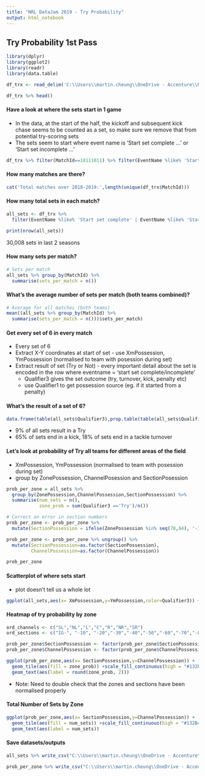 ```yaml
---
title: "NRL DataJam 2019 - Try Probability"
output: html_notebook
---
```


## Try Probability 1st Pass

```r

library(dplyr)
library(ggplot2)
library(readr)
library(data.table)


```


```r

df_trx <- read_delim('C:\\Users\\martin.cheung\\OneDrive - Accenture\\NRL DataJam 2019\\data/2019 Event Data/trxs.txt',delim='\t')

df_trx %>% head()

```

#### Have a look at where the sets start in 1 game
- In the data, at the start of the half, the kickoff and subsequent kick chase seems to be counted as a set, so make sure we remove that from potential try-scoring sets  
- The sets seem to start where event name is 'Start set complete ...' or 'Start set incomplete ...'  


```r

df_trx %>% filter(MatchId==18111011) %>% filter(EventName %like% 'Start set complete' | EventName %like% 'Start set incomplete') 

```

#### How many matches are there?

```r

cat('Total matches over 2018-2019:',length(unique(df_trx$MatchId)))

```

#### How many total sets in each match?

```r

all_sets <- df_trx %>% 
  filter(EventName %like% 'Start set complete' | EventName %like% 'Start set incomplete') 

print(nrow(all_sets))

```

30,008 sets in last 2 seasons

#### How many sets per match?

```r
# Sets per match
all_sets %>% group_by(MatchId) %>% 
  summarise(sets_per_match = n())
```


#### What's the average number of sets per match (both teams combined)?

```r

# Average for all matches (both teams)
mean((all_sets %>% group_by(MatchId) %>% 
  summarise(sets_per_match = n()))$sets_per_match)

```

#### Get every set of 6 in every match
- Every set of 6
- Extract X-Y coordinates at start of set - use XmPossession, YmPossession (normalised to team with posession during set)
- Extract result of set (Try or Not) - every important detail about the set is encoded in the row where eventname = 'start set complete/incomplete'
  - Qualifier3 gives the set outcome (try, turnover, kick, penalty etc)
  - use Qualifier1 to get possession source (eg. if it started from a penalty)

#### What's the result of a set of 6?

```r

data.frame(table(all_sets$Qualifier3),prop.table(table(all_sets$Qualifier3)))

```

- 9% of all sets result in a Try  
- 65% of sets end in a kick, 18% of sets end in a tackle turnover  



#### Let's look at probability of Try all teams for different areas of the field
- XmPossession, YmPossession (normalised to team with posession during set)
- group by ZonePossession, ChannelPosession and SectionPosession

```r

prob_per_zone = all_sets %>% 
  group_by(ZonePossession,ChannelPossession,SectionPossession) %>%
  summarise(num_sets = n(),
            zone_prob = sum(Qualifier3 =='Try')/n())

# Correct an error in section numbers
prob_per_zone <- prob_per_zone %>% 
  mutate(SectionPossession = ifelse(ZonePossession %in% seq(78,84), '-110',SectionPossession))

prob_per_zone <- prob_per_zone %>% ungroup() %>% 
  mutate(SectionPossession=as.factor(SectionPossession),
         ChannelPossession=as.factor(ChannelPossession))

prob_per_zone

```

#### Scatterplot of where sets start
- plot doesn't tell us a whole lot

```r

ggplot(all_sets,aes(x= XmPossession,y=YmPossession,color=Qualifier3)) + geom_point(alpha=0.3)

```

#### Heatmap of try probability by zone  

```r
ord_channels <- c("SL","NL","L","C","R","NR","SR")
ord_sections <- c("IG-", "-10", "-20","-30","-40","-50","-60","-70","-80","-90", "-100","-110")

prob_per_zone$SectionPossession <- factor(prob_per_zone$SectionPossession, levels = ord_sections,ordered = T)
prob_per_zone$ChannelPossession <- factor(prob_per_zone$ChannelPossession, levels = ord_channels,ordered = T)

ggplot(prob_per_zone,aes(x= SectionPossession,y=ChannelPossession)) + 
  geom_tile(aes(fill = zone_prob)) +scale_fill_continuous(high = "#132B43", low = "#56B1F7")+
  geom_text(aes(label = round(zone_prob, 2)))

```

- Note: Need to double check that the zones and sections have been normalised properly

#### Total Number of Sets by Zone

```r

ggplot(prob_per_zone,aes(x= SectionPossession,y=ChannelPossession)) + 
  geom_tile(aes(fill = num_sets)) +scale_fill_continuous(high = "#132B43", low = "#56B1F7")+
  geom_text(aes(label = num_sets))

```
 
#### Save datasets/outputs

```r

all_sets %>% write_csv("C:\\Users\\martin.cheung\\OneDrive - Accenture\\NRL DataJam 2019\\output\\sets_outcomes.csv")

prob_per_zone %>% write_csv("C:\\Users\\martin.cheung\\OneDrive - Accenture\\NRL DataJam 2019\\output\\try_prob_per_zone.csv")

```



